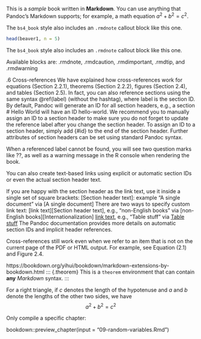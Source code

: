 This is a _sample_ book written in **Markdown**. You can use anything that Pandoc's Markdown supports; for example, a math equation $a^2 + b^2 = c^2$.

::: {.rmdnote}
The `bs4_book` style also includes an `.rmdnote` callout block
like this one.

```r
head(beaver1, n = 5)
```

:::


::: {.rmdcaution}
The `bs4_book` style also includes an `.rmdnote` callout block
like this one.
:::


Available blocks are: .rmdnote, .rmdcaution, .rmdimportant, .rmdtip, and .rmdwarning

.6 Cross-references
We have explained how cross-references work for equations (Section 2.2.1), theorems (Section 2.2.2), figures (Section 2.4), and tables (Section 2.5). In fact, you can also reference sections using the same syntax \@ref(label) (without the hashtag), where label is the section ID. By default, Pandoc will generate an ID for all section headers, e.g., a section # Hello World will have an ID hello-world. We recommend you to manually assign an ID to a section header to make sure you do not forget to update the reference label after you change the section header. To assign an ID to a section header, simply add {#id} to the end of the section header. Further attributes of section headers can be set using standard Pandoc syntax.

When a referenced label cannot be found, you will see two question marks like ??, as well as a warning message in the R console when rendering the book.

You can also create text-based links using explicit or automatic section IDs or even the actual section header text.

If you are happy with the section header as the link text, use it inside a single set of square brackets:
[Section header text]: example “A single document” via [A single document]
There are two ways to specify custom link text:
[link text][Section header text], e.g., “non-English books” via [non-English books][Internationalization]
[link text](#ID), e.g., “Table stuff” via [Table stuff](#tables)
The Pandoc documentation provides more details on automatic section IDs and implicit header references.

Cross-references still work even when we refer to an item that is not on the current page of the PDF or HTML output. For example, see Equation (2.1) and Figure 2.4.

https://bookdown.org/yihui/bookdown/markdown-extensions-by-bookdown.html
::: {.theorem}
This is a `theorem` environment that can contain **any**
_Markdown_ syntax.
:::

::: {.theorem name="Pythagorean theorem"}
For a right triangle, if $c$ denotes the length of the hypotenuse
and $a$ and $b$ denote the lengths of the other two sides, we have
$$a^2 + b^2 = c^2$$
:::




Only compile a specific chapter:

bookdown::preview_chapter(input = "09-random-variables.Rmd")
